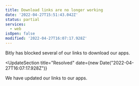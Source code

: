```yaml
---
title: Download links are no longer working
date: '2022-04-27T15:51:43.042Z'
status: partial
services:
  - web
isOpen: false
modified: '2022-04-27T16:07:17.928Z'
---
```

Bitly has blocked several of our links to download our apps.


<UpdateSection
  title="Resolved"
  date={new Date("2022-04-27T16:07:17.928Z")}
>
  We have updated our links to our apps.
</UpdateSection>
